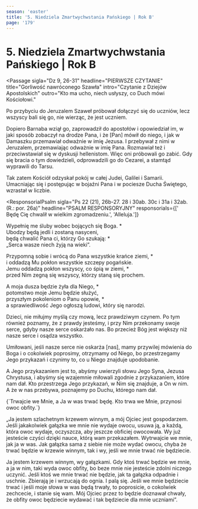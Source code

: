 ```yaml
---
season: 'easter'
title: '5. Niedziela Zmartwychwstania Pańskiego | Rok B'
page: '179'
---
```


# 5. Niedziela Zmartwychwstania Pańskiego | Rok B

<Passage
  sigla="Dz 9, 26-31"
  headline="PIERWSZE CZYTANIE"
  title="Gorliwość nawróconego Szawła"
  intro="Czytanie z Dziejów Apostolskich"
  outro="Kto ma ucho, niech usłyszy, co Duch mówi Kościołowi."
>
  <p>Po przybyciu do Jeruzalem Szaweł próbował dołączyć się do uczniów, lecz wszyscy bali się go, nie wierząc, że jest uczniem.</p>
  <p>Dopiero Barnaba wziął go, zaprowadził do apostołów i opowiedział im, w jaki sposób zobaczył na drodze Pana, i że [Pan] mówił do niego, i jak w Damaszku przemawiał odważnie w imię Jezusa. I przebywał z nimi w Jeruzalem, przemawiając odważnie w imię Pana. Rozmawiał też i przeciwstawiał się w dyskusji hellenistom. Więc oni próbowali go zabić. Gdy się bracia o tym dowiedzieli, odprowadzili go do Cezarei, a stamtąd wyprawili do Tarsu.</p>
  <p>Tak zatem Kościół odzyskał pokój w całej Judei, Galilei i Samarii. Umacniając się i postępując w bojaźni Pana i w pociesze Ducha Świętego, wzrastał w liczbie.</p>
</Passage>

<ResponsorialPsalm
  sigla="Ps 22 (21), 26b-27. 28 i 30ab. 30c i 31a i 32ab. (R.: por. 26a)"
  headline="PSALM RESPONSORYJNY"
  responsorials={[' Będę Cię chwalił w wielkim zgromadzeniu.', 'Alleluja.']}
>
  <p>Wypełnię me śluby wobec bojących się Boga. *<br/>Ubodzy będą jedli i zostaną nasyceni,<br/>będą chwalić Pana ci, którzy Go szukają: *<br/>„Serca wasze niech żyją na wieki”.</p>
  <p>Przypomną sobie i wrócą do Pana wszystkie krańce ziemi, *<br/>i oddadzą Mu pokłon wszystkie szczepy pogańskie.<br/>Jemu oddadzą pokłon wszyscy, co śpią w ziemi, *<br/>przed Nim zegną się wszyscy, którzy staną się prochem.</p>
  <p>A moja dusza będzie żyła dla Niego, *<br/>potomstwo moje Jemu będzie służyć,<br/>przyszłym pokoleniom o Panu opowie, *<br/>a sprawiedliwość Jego ogłoszą ludowi, który się narodzi.</p>
</ResponsorialPsalm>
<Passage
  sigla="1 J 3, 18-24"
  headline="DRUGIE CZYTANIE"
  title="Miłujmy czynem i prawdą"
  intro="Czytanie z Pierwszego listu świętego Jana Apostoła"
  outro="Kto ma ucho, niech usłyszy, co Duch mówi Kościołowi."
>
  <p>Dzieci, nie miłujmy myślą czy mową, lecz prawdziwym czynem. Po tym również poznamy, że z prawdy jesteśmy, i przy Nim przekonamy swoje serce, gdyby nasze serce oskarżało nas. Bo przecież Bóg jest większy niż nasze serce i osądza wszystko.</p>
  <p>Umiłowani, jeśli nasze serce nie oskarża [nas], mamy przywilej mówienia do Boga i o cokolwiek poprosimy, otrzymamy od Niego, bo przestrzegamy Jego przykazań i czynimy to, co u Niego znajduje upodobanie.</p>
  <p>A Jego przykazaniem jest to, abyśmy uwierzyli słowu Jego Syna, Jezusa Chrystusa, i abyśmy się wzajemnie miłowali zgodnie z przykazaniem, które nam dał. Kto przestrzega Jego przykazań, w Nim się znajduje, a On w nim. A że w nas przebywa, poznajemy po Duchu, którego nam dał.</p>
</Passage>
<EasterSequence/>
<Passage
  sigla="J 15, 4. 5b"
  headline="AKLAMACJA"
  acclamation="Aklamacja: Alleluja, alleluja, alleluja."
>
  {`Trwajcie we Mnie, a Ja w was trwać będę.
Kto trwa we Mnie, przynosi owoc obfity.`}
</Passage>
<Passage
  sigla="J 15, 1-8"
  headline="EWANGELIA"
  title="Kto trwa w Chrystusie, przynosi owoc obfity"
  intro=" Słowa Ewangelii według świętego Jana"
  outro="Oto słowo Pańskie"
>
  <p>„Ja jestem szlachetnym krzewem winnym, a mój Ojciec jest gospodarzem. Jeśli jakakolwiek gałązka we mnie nie wydaje owocu, usuwa ją, a każdą, która owoc wydaje, oczyszcza, aby jeszcze obficiej owocowała. Wy już jesteście czyści dzięki nauce, którą wam przekazałem. Wytrwajcie we mnie, jak ja w was. Jak gałązka sama z siebie nie może wydać owocu, chyba że trwać będzie w krzewie winnym, tak i wy, jeśli we mnie trwać nie będziecie.</p>
  <p>Ja jestem krzewem winnym, wy gałązkami. Gdy ktoś trwać będzie we mnie, a ja w nim, taki wyda owoc obfity, bo beze mnie nie jesteście zdolni niczego uczynić. Jeśli ktoś we mnie trwać nie będzie, jak ta gałązka odpadnie i uschnie. Zbierają je i wrzucają do ognia. I palą się. Jeśli we mnie będziecie trwać i jeśli moje słowa w was będą trwały, to poprosicie, o cokolwiek zechcecie, i stanie się wam. Mój Ojciec przez to będzie doznawał chwały, że obfity owoc będziecie wydawać i tak będziecie dla mnie uczniami”.</p>
</Passage>

